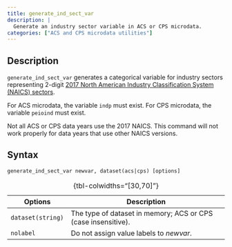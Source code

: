 ```yaml
---
title: generate_ind_sect_var
description: |
  Generate an industry sector variable in ACS or CPS microdata.
categories: ["ACS and CPS microdata utilities"]
---
```


## Description

`generate_ind_sect_var` generates a categorical variable for industry sectors representing 2-digit [2017 North American Industry Classification System (NAICS) sectors](https://www.census.gov/naics/?58967?yearbck=2017).

For ACS microdata, the variable `indp` must exist. For CPS microdata, the variable `peioind` must exist.

::: callout-caution
Not all ACS or CPS data years use the 2017 NAICS. This command will not work properly for data years that use other NAICS versions.
:::

## Syntax

``` stata
generate_ind_sect_var newvar, dataset(acs|cps) [options]
```

| Options           | Description                                                   |
|--------------------|----------------------------------------------------|
| `dataset(string)` | The type of dataset in memory; ACS or CPS (case insensitive). |
| `nolabel`         | Do not assign value labels to *newvar*.                       |

: {tbl-colwidths="\[30,70\]"}
